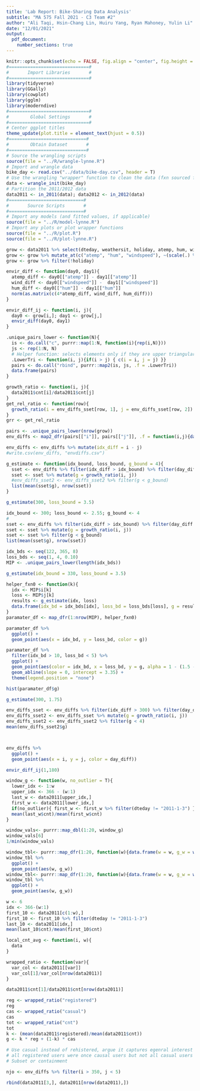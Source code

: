 ```yaml
---
title: 'Lab Report: Bike-Sharing Data Analysis'
subtitle: "MA 575 Fall 2021 - C3 Team #2"
author: "Ali Taqi, Hsin-Chang Lin, Huiru Yang, Ryan Mahoney, Yulin Li"
date: "12/01/2021"
output: 
  pdf_document: 
    number_sections: true
---
```


```r
knitr::opts_chunk$set(echo = FALSE, fig.align = "center", fig.height = 4, fig.width = 6)
#==============================#
#       Import Libraries       #
#==============================#
library(tidyverse)
library(GGally)
library(cowplot)
library(gglm)
library(moderndive)
#==============================#
#        Global Settings       #
#==============================#
# Center ggplot titles
theme_update(plot.title = element_text(hjust = 0.5))
#=============================#
#        Obtain Dataset       #
#=============================#
# Source the wrangling scripts
source(file = "../R/wrangle-lynne.R")
# Import and wrangle data
bike_day <- read.csv("../data/bike-day.csv", header = T)
# Use the wrangling "wrapper" function to clean the data (fxn sourced from wrangle.R)
data <- wrangle_init(bike_day)
# Partition the 2011/2012 data
data2011 <- in_2011(data); data2012 <- in_2012(data)
#============================#
#       Source Scripts       #
#============================#
# Import any models (and fitted values, if applicable)
source(file = "../R/model-lynne.R")
# Import any plots or plot wrapper functions
source(file = "../R/plot.R")
source(file = "../R/plot-lynne.R")
```

```r
grow <- data2011 %>% select(dteday, weathersit, holiday, atemp, hum, windspeed, "cnt")
grow <- grow %>% mutate_at(c("atemp", "hum", "windspeed"), ~(scale(.) %>% as.vector))
grow <- grow %>% filter(!holiday)
```

```r
envir_diff <- function(day0, day1){ 
  atemp_diff <- day0[["atemp"]] - day1[["atemp"]]
  wind_diff <- day0[["windspeed"]] -  day1[["windspeed"]]
  hum_diff <- day0[["hum"]] - day1[["hum"]]
  norm(as.matrix(c(4*atemp_diff, wind_diff, hum_diff)))
}
```

```r
envir_diff_ij <- function(i, j){ 
  day0 <- grow[i,]; day1 <- grow[j,]
  envir_diff(day0, day1)
}
```

```r
.unique_pairs_lower <- function(N){
  is <- do.call("c", purrr::map(1:N, function(i){rep(i,N)}))
  js <- rep(1:N, N)
  # Helper function: selects elements only if they are upper triangular
  .LowerTri <- function(i, j){if(i > j) { c(i = i, j = j) }}
  pairs <- do.call("rbind", purrr::map2(is, js, .f = .LowerTri))
  data.frame(pairs)
}
```

```r
growth_ratio <- function(i, j){
  data2011$cnt[i]/data2011$cnt[j]
}
get_rel_ratio <- function(row){
  growth_ratio(i = env_diffs_sset[row, 1], j = env_diffs_sset[row, 2])
}
grr <- get_rel_ratio
```


```r
pairs <- .unique_pairs_lower(nrow(grow))
env_diffs <- map2_dfr(pairs[["i"]], pairs[["j"]], .f = function(i,j){data.frame(i = i, j = j, day_diff = envir_diff_ij(i,j))})

```

```r
env_diffs <- env_diffs %>% mutate(idx_diff = i - j)
#write.csv(env_diffs, "envdiffs.csv")
```

```r
g_estimate <- function(idx_bound, loss_bound, g_bound = 4){
  sset <- env_diffs %>% filter(idx_diff > idx_bound) %>% filter(day_diff < loss_bound)
  sset <- sset %>% mutate(g = growth_ratio(i, j))
  #env_diffs_sset2 <- env_diffs_sset2 %>% filter(g < g_bound)
  list(mean(sset$g), nrow(sset))
}
```

```r
g_estimate(300, loss_bound = 3.5)
```


```r
idx_bound <- 300; loss_bound <- 2.55; g_bound <- 4
#
sset <- env_diffs %>% filter(idx_diff > idx_bound) %>% filter(day_diff < loss_bound)
sset <- sset %>% mutate(g = growth_ratio(i, j))
sset <- sset %>% filter(g < g_bound)
list(mean(sset$g), nrow(sset))
```


```r
idx_bds <- seq(122, 365, 8)
loss_bds <- seq(1, 4, 0.10)
MIP <- .unique_pairs_lower(length(idx_bds))
```

```r
g_estimate(idx_bound = 330, loss_bound = 3.5)
```




```r
helper_fxn0 <- function(k){
  idx <- MIP$i[k]
  loss <- MIP$j[k]
  results <- g_estimate(idx, loss)
  data.frame(idx_bd = idx_bds[idx], loss_bd = loss_bds[loss], g = results[[1]], n = results[[2]])
}
paramater_df <- map_dfr(1:nrow(MIP), helper_fxn0)
```

```r
paramater_df %>%
  ggplot() +
  geom_point(aes(x = idx_bd, y = loss_bd, color = g))
```

```r
paramater_df %>%
  filter(idx_bd > 10, loss_bd < 5) %>%
  ggplot() +
  geom_point(aes(color = idx_bd, x = loss_bd, y = g, alpha = 1 - (1.5 - (62000/2*62000 - 1.35*n)))) +
  geom_abline(slope = 0, intercept = 3.35) +
  theme(legend.position = "none")
```

```r
hist(paramater_df$g)
```


```r
g_estimate(300, 1.75)
```


```r
env_diffs_sset <- env_diffs %>% filter(idx_diff > 300) %>% filter(day_diff < 1.75)
env_diffs_sset2 <- env_diffs_sset %>% mutate(g = growth_ratio(i, j))
env_diffs_sset2 <- env_diffs_sset2 %>% filter(g < 4)
mean(env_diffs_sset2$g)
```

```r

```


```r

```



```r
env_diffs %>%
  ggplot() +
  geom_point(aes(x = i, y = j, color = day_diff))
```


```r
envir_diff_ij(1,180)
```

```r
window_g <- function(w, no_outlier = T){
  lower_idx <- 1:w
  upper_idx <- 366 - (w:1)
  last_w <- data2011[upper_idx,]
  first_w <- data2011[lower_idx,]
  if(no_outlier){ first_w <- first_w %>% filter(dteday != "2011-1-3") }
  mean(last_w$cnt)/mean(first_w$cnt)
}
```

```r
window_vals<- purrr::map_dbl(1:20, window_g)
window_vals[6]
1/min(window_vals)
```

```r
window_tbl<- purrr::map_dfr(1:20, function(w){data.frame(w = w, g_w = window_g(w))})
window_tbl %>%
  ggplot() +
  geom_point(aes(w, g_w))
window_tbl<- purrr::map_dfr(1:20, function(w){data.frame(w = w, g_w = window_g(w, no_outlier = F))})
window_tbl %>%
  ggplot() +
  geom_point(aes(w, g_w))

```


```r
w <- 6
idx <- 366-(w:1)
first_10 <- data2011[c(1:w),]
first_10 <- first_10 %>% filter(dteday != "2011-1-3")
last_10 <- data2011[idx,]
mean(last_10$cnt)/mean(first_10$cnt)
```


```r
local_cnt_avg <- function(i, w){
  data
}
```

```r
wrapped_ratio <- function(var){
  var_col <- data2011[[var]]
  var_col[1]/var_col[nrow(data2011)]
}
```


```r
data2011$cnt[1]/data2011$cnt[nrow(data2011)]
```

```r
reg <- wrapped_ratio("registered")
reg
cas <- wrapped_ratio("casual")
cas
tot <- wrapped_ratio("cnt")
tot
k <- (mean(data2011$registered)/mean(data2011$cnt))
g <- k * reg + (1-k) * cas
```

```r
# Use casual instead of rehistered, argue it captures egenral interest better
# all registered users were once causal users but not all casual users will become registered users.
# Subset or containment
```

```r
njo <- env_diffs %>% filter(i > 350, j < 5)
```

```r
rbind(data2011[3,], data2011[nrow(data2011),])
```

